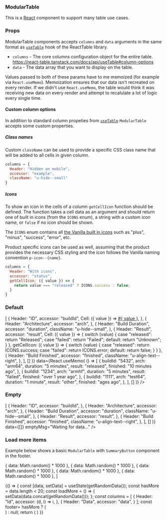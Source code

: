 

<Meta title="ModularTable" component={ModularTable} />

### ModularTable

This is a [React](https://reactjs.org/) component to support many table use cases.

### Props

<Props of={ModularTable} />

ModularTable components accepts `columns` and `data` arguments in the same format as [`useTable`](https://react-table.tanstack.com/docs/api/useTable) hook of the ReactTable library.

- `columns` - The core columns configuration object for the entire table. https://react-table.tanstack.com/docs/api/useTable#column-options
- `data` - The data array that you want to display on the table.

<Notification type="caution" status="Important:">
  Values passed to both of these params have to me memoized (for example via <code>React.useMemo</code>).
  Memoization ensures that our data isn't recreated on every render. If we didn't use <code>React.useMemo</code>,
  the table would think it was receiving new data on every render and attempt to recalulate a lot of logic every single time.
</Notification>


#### Custom column options

In addition to standard column propeties from [`useTable`](https://react-table.tanstack.com/docs/api/useTable) `ModularTable` accepts some custom properties.

##### Class names

Custom `className` can be used to provide a specific CSS class name that will be added to all cells in given column.

```js
columns = {
  Header: "Hidden on mobile",
  accessor: "example",
  className: "u-hide--small"
}
```

##### Icons

To show an icon in the cells of a column `getCellIcon` function should be defined. The function takes a cell data as an argument and should return one of built in icons (from the `ICONS` enum), a string with a custom icon name, or `false` if no icon should be shown.

The `ICONS` enum contains all [the Vanilla built in icons](https://vanillaframework.io/docs/patterns/icons) such as "plus", "minus", "success", "error", etc.

Product specific icons can be used as well, assuming that the product provides the necessary CSS styling and the icon follows the Vanilla naming convention `p-icon--{name}`.

```js
columns = {
  Header: "With icons",
  accessor: "status",
  getCellIcon: ({ value }) => {
    return value === "released" ? ICONS.success : false;
  }
}
```

### Default

<Preview>
  <Story name="Default">
    <ModularTable
      columns={React.useMemo(
        () => [
          {
            Header: "ID",
            accessor: "buildId",
            Cell: ({ value }) => <a href="#">#{ value }</a>,
          },
          {
            Header: "Architecture",
            accessor: "arch",
          },
          {
            Header: "Build Duration",
            accessor: "duration",
            className: "u-hide--small",
          },
          {
            Header: "Result",
            accessor: "result",
            Cell: ({ value }) => {
              switch (value) {
                case "released":
                  return "Released";
                case "failed":
                  return "Failed";
                default:
                  return "Unknown";
              }
            },
            getCellIcon: ({ value }) => {
               switch (value) {
                case "released":
                  return ICONS.success;
                case "failed":
                  return ICONS.error;
                default:
                  return false;
              }
            }
          },
          {
            Header: "Build Finished",
            accessor: "finished",
            className: "u-align-text--right",
          },
        ],
        []
      )}
      data={React.useMemo(
        () => [
          {
            buildId: "5432",
            arch: "arm64",
            duration: "5 minutes",
            result: "released",
            finished: "10 minutes ago",
          },
          {
            buildId: "1234",
            arch: "armhf",
            duration: "5 minutes",
            result: "failed",
            finished: "over 1 year ago",
          },
          {
            buildId: "1111",
            arch: "test64",
            duration: "1 minute",
            result: "other",
            finished: "ages ago",
          },
        ],
        []
      )}
    />
  </Story>
</Preview>

### Empty

<Preview>
  <Story name="Empty">
    <ModularTable
      columns={React.useMemo(
        () => [
          {
            Header: "ID",
            accessor: "buildId",
          },
          {
            Header: "Architecture",
            accessor: "arch",
          },
          {
            Header: "Build Duration",
            accessor: "duration",
            className: "u-hide--small",
          },
          {
            Header: "Result",
            accessor: "result",
          },
          {
            Header: "Build Finished",
            accessor: "finished",
            className: "u-align-text--right",
          },
        ],
        []
      )}
      data={[]}
      emptyMsg="Waiting for data..."
    />
  </Story>
</Preview>

### Load more items

Example below shows a basic `ModularTable` with `SummaryButton` component in the footer.

  { data: Math.random() * 1000 },
  { data: Math.random() * 1000 },
  { data: Math.random() * 1000 },
  { data: Math.random() * 1000 },
  { data: Math.random() * 1000 },
]

<Canvas>
  <Story name="Load more">
    {() => {
      const [data, setData] = useState(getRandomData());
      const hasMore = data.length < 20;
      const loadMore = () => {
        setData(data.concat(getRandomData()));
      };
      const columns = [
        {
          Header: "Id",
          accessor: (d, i) => i,
        },
        {
          Header: "Data",
          accessor: "data",
        }
      ];
      const footer= hasMore ? (
        <div className="u-align--right">
          <SummaryButton
            summary={`Showing ${data.length} of 20 items.`}
            label="Show 5 more"
            onClick={loadMore}
          />
        </div>
      ) : null;
      return (
        <ModularTable
          data={data}
          columns={columns}
          footer={footer}
        />
      )
    }}
  </Story>
</Canvas>